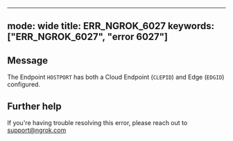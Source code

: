
---
mode: wide
title: ERR_NGROK_6027
keywords: ["ERR_NGROK_6027", "error 6027"]
---

## Message
The Endpoint `HOSTPORT` has both a Cloud Endpoint (`CLEPID`) and Edge (`EDGID`) configured.




## Further help
If you're having trouble resolving this error, please reach out to [support@ngrok.com](mailto:support@ngrok.com?subject=Help%20with%20ERR_NGROK_6027)

